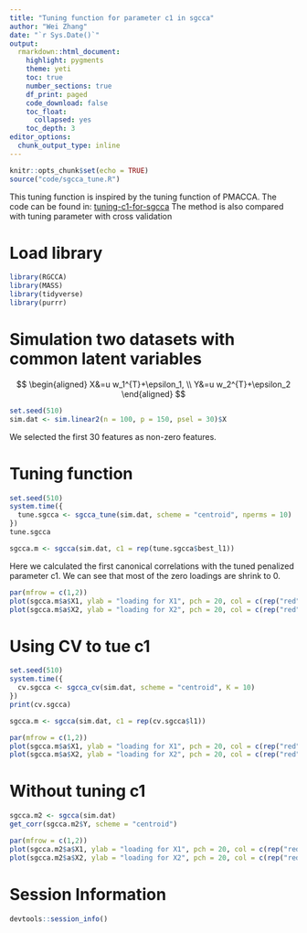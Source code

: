 ```yaml
---
title: "Tuning function for parameter c1 in sgcca"
author: "Wei Zhang"
date: "`r Sys.Date()`"
output:
  rmarkdown::html_document:
    highlight: pygments
    theme: yeti
    toc: true
    number_sections: true
    df_print: paged
    code_download: false
    toc_float:
      collapsed: yes
    toc_depth: 3
editor_options:
  chunk_output_type: inline    
---
```


```r
knitr::opts_chunk$set(echo = TRUE)
source("code/sgcca_tune.R")
```

This tuning function is inspired by the tuning function of PMACCA. The code can be found in: [tuning-c1-for-sgcca](https://github.com/noblegasss/Tuning-c1-for-sgcca)
The method is also compared with tuning parameter with cross validation 

# Load library

```r
library(RGCCA)
library(MASS)
library(tidyverse)
library(purrr)
```

# Simulation two datasets with common latent variables

$$
\begin{aligned}
X&=u w_1^{T}+\epsilon_1, \\
Y&=u w_2^{T}+\epsilon_2
\end{aligned}
$$

```r
set.seed(510)
sim.dat <- sim.linear2(n = 100, p = 150, psel = 30)$X
```

We selected the first 30 features as non-zero features.

# Tuning function

```r
set.seed(510)
system.time({
  tune.sgcca <- sgcca_tune(sim.dat, scheme = "centroid", nperms = 10)
})
tune.sgcca
```

```r
sgcca.m <- sgcca(sim.dat, c1 = rep(tune.sgcca$best_l1))
```

Here we calculated the first canonical correlations with the tuned penalized parameter c1. We can see that most of the zero loadings are shrink to 0.

```r
par(mfrow = c(1,2))
plot(sgcca.m$a$X1, ylab = "loading for X1", pch = 20, col = c(rep("red",30), rep("black",120)))
plot(sgcca.m$a$X2, ylab = "loading for X2", pch = 20, col = c(rep("red",30), rep("black",120)))
```

# Using CV to tue c1

```r
set.seed(510)
system.time({
  cv.sgcca <- sgcca_cv(sim.dat, scheme = "centroid", K = 10)
})
print(cv.sgcca)
```


```r
sgcca.m <- sgcca(sim.dat, c1 = rep(cv.sgcca$l1))
```


```r
par(mfrow = c(1,2))
plot(sgcca.m$a$X1, ylab = "loading for X1", pch = 20, col = c(rep("red",30), rep("black",120)))
plot(sgcca.m$a$X2, ylab = "loading for X2", pch = 20, col = c(rep("red",30), rep("black",120)))
```



# Without tuning c1

```r
sgcca.m2 <- sgcca(sim.dat)
get_corr(sgcca.m2$Y, scheme = "centroid")
```

```r
par(mfrow = c(1,2))
plot(sgcca.m2$a$X1, ylab = "loading for X1", pch = 20, col = c(rep("red",30), rep("black",170)))
plot(sgcca.m2$a$X2, ylab = "loading for X2", pch = 20, col = c(rep("red",30), rep("black",170)))
```



# Session Information

```r
devtools::session_info()
```

